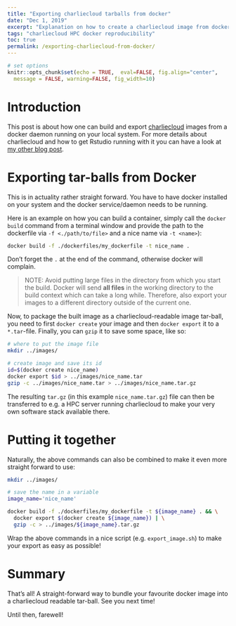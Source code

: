 ---
title: "Exporting charliecloud tarballs from docker"
date: "Dec 1, 2019"
excerpt: "Explanation on how to create a charliecloud image from docker"
tags: "charliecloud HPC docker reproducibility"
toc: true
permalink: /exporting-charliecloud-from-docker/
---

```{r setup, include=FALSE}
# set options
knitr::opts_chunk$set(echo = TRUE,  eval=FALSE, fig.align="center",
  message = FALSE, warning=FALSE, fig_width=10)
```

# Introduction
This post is about how one can build and export [charliecloud](https://github.com/hpc/charliecloud) images from a docker daemon running on your local system.
For more details about charliecloud and how to get Rstudio running with it you can have a look at [my other blog post](/rstudio-server-and-charliecloud).

# Exporting tar-balls from Docker
This is in actuality rather straight forward.
You have to have docker installed on your system and the docker service/daemon needs to be running.

Here is an example on how you can build a container, simply call the `docker build` command from a terminal window and provide the path to the dockerfile via `-f <./path/to/file>` and a nice name via `-t <name>`):

```{bash eval=FALSE}
docker build -f ./dockerfiles/my_dockerfile -t nice_name .
```

Don't forget the `.` at the end of the command, otherwise docker will complain.

> NOTE: Avoid putting large files in the directory from which you start the build. Docker will send **all files** in the working directory to the build context which can take a long while. Therefore, also export your images to a different directory outside of the current one.

Now, to package the built image as a charliecloud-readable image tar-ball, you need to first `docker create` your image and then `docker export` it to a `*.tar`-file. Finally, you can `gzip` it to save some space, like so:

```{bash eval=FALSE}
# where to put the image file
mkdir ../images/

# create image and save its id
id=$(docker create nice_name)
docker export $id > ../images/nice_name.tar
gzip -c ../images/nice_name.tar > ../images/nice_name.tar.gz
```

The resulting `tar.gz` (in this example `nice_name.tar.gz`) file can then be transferred to e.g. a HPC server running charliecloud to make your very own software stack available there.

# Putting it together
Naturally, the above commands can also be combined to make it even more straight forward to use:

```{bash eval=FALSE}
mkdir ../images/

# save the name in a variable
image_name='nice_name'

docker build -f ./dockerfiles/my_dockerfile -t ${image_name} . && \
  docker export $(docker create ${image_name}) | \
  gzip -c > ../images/${image_name}.tar.gz
```

Wrap the above commands in a nice script (e.g. `export_image.sh`) to make your export as easy as possible!

# Summary
That's all! A straight-forward way to bundle your favourite docker image into a charliecloud readable tar-ball. See you next time!

Until then, farewell!
